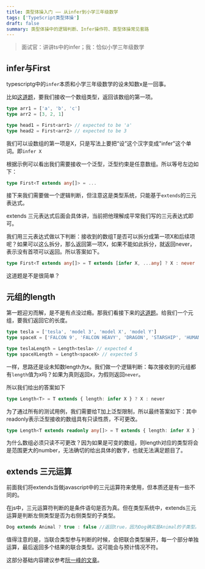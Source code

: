 ```yaml
---
title: 类型体操入门 —— 从infer到小学三年级数学
tags: ['TypeScript类型体操']
draft: false
summary: 类型体操中的逻辑判断、Infer操作符、类型体操常见套路
---
```


> 面试官：讲讲ts中的infer；我：恰似小学三年级数学

## infer与First

typescriptg中的`infer`本质和小学三年级数学的设未知数x是一回事。

比如[这道题](https://github.com/type-challenges/type-challenges/blob/main/questions/00014-easy-first/README.md)，要我们接收一个数组类型，返回该数组的第一项。

```ts
type arr1 = ['a', 'b', 'c']
type arr2 = [3, 2, 1]

type head1 = First<arr1> // expected to be 'a'
type head2 = First<arr2> // expected to be 3
```

我们可以设数组的第一项是X，只是写法上要把“设”这个汉字变成"infer"这个单词。即`infer X`

根据示例可以看出我们需要接收一个泛型，泛型约束是任意数组。所以等号左边如下：

```ts
type First<T extends any[]> = ...
```

接下来我们需要做一个逻辑判断，但注意这是类型系统，只能基于`extends`的三元表达式。

extends 三元表达式后面会具体讲，当前把他理解成平常我们写的三元表达式即可。

我们用三元表达式做以下判断：接收到的数组T是否可以拆分成第一项X和后续项呢？如果可以这么拆分，那么返回第一项X，如果不能如此拆分，就返回never，表示没有首项可以返回。所以答案如下。

```ts
type First<T extends any[]> = T extends [infer X, ...any] ? X : never
```

这道题是不是很简单？

## 元组的length

第一题迎刃而解，是不是有点没过瘾。那我们看接下来的[这道题](https://github.com/type-challenges/type-challenges/blob/main/questions/00018-easy-tuple-length/README.md)。给我们一个元组，要我们返回它的长度。

```ts
type tesla = ['tesla', 'model 3', 'model X', 'model Y']
type spaceX = ['FALCON 9', 'FALCON HEAVY', 'DRAGON', 'STARSHIP', 'HUMAN SPACEFLIGHT']

type teslaLength = Length<tesla> // expected 4
type spaceXLength = Length<spaceX> // expected 5
```

一样，思路还是设未知数length为x。我们做一个逻辑判断：每次接收到的元组都有`length`值为x吗？如果为真则返回x，为假则返回`never`。

所以我们给出的答案如下

```ts
type Length<T> = T extends { length: infer X } ? X : never
```

为了通过所有的测试用例，我们需要给T加上泛型限制，所以最终答案如下：其中 readonly表示泛型接收的数组具有只读性质，不可更改。

```ts
type Length<T extends readonly any[]> = T extends { length: infer X } ? X : never
```

为什么数组必须只读不可更改？因为如果是可变的数组，则length对应的类型将会是范围更大的number，无法确切的给出具体的数字，也就无法满足题目了。

## extends 三元运算

前面我们将extends当做javascript中的三元运算符来使用，但本质还是有一些不同的。

在js中，三元运算符判断的是条件语句是否为真。但在类型系统中，extends三元运算是判断左侧类型是否为右侧类型的子类型。

```ts
Dog extends Animal ? true : false //返回true，因为Dog确实是Animal的子类型。
```

值得注意的是，当联合类型参与判断的时候，会把联合类型展开，每一个部分单独运算，最后返回多个结果的联合类型。这可能会与预计情况不符。

这部分基础内容建议参考[阮一峰的文章](https://wangdoc.com/typescript/operator#extends-%E6%9D%A1%E4%BB%B6%E8%BF%90%E7%AE%97%E7%AC%A6)。
